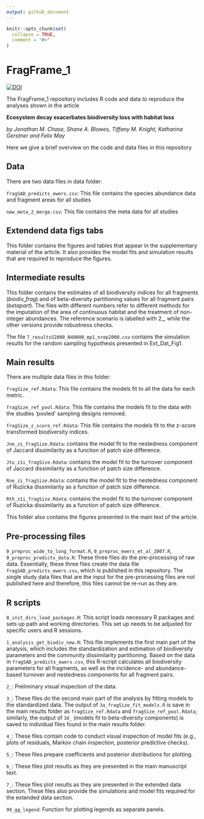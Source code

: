 ```yaml
---
output: github_document
---
```


<!-- README.md is generated from README.Rmd. Please edit that file -->

```r
knitr::opts_chunk$set(
  collapse = TRUE,
  comment = "#>"
)
```
# FragFrame_1

<!-- badges: start -->
[![DOI](https://zenodo.org/badge/73482248.svg)](https://zenodo.org/badge/latestdoi/73482248)
<!-- badges: end -->

The FragFrame_1 repository includes R code and data to reproduce the analyses shown in the article 

**Ecosystem decay exacerbates biodiversity loss with habitat loss** 

*by Jonathan M. Chase, Shane A. Blowes, Tiffany M. Knight, Katharina Gerstner and Felix May*

Here we give a brief overview on the code and data files in this repository

## Data

There are two data files in data folder:

`fragSAD_predicts_ewers.csv`: This file contains the species abundance data and fragment areas for all studies

`new_meta_2_merge.csv`: This file contains the meta data for all studies

## Extendend data figs tabs

This folder contains the figures and tables that appear in the supplementary material of the article.
It also provides the model fits and simulation results that are required to reproduce the figures.

## Intermediate results

This folder contains the estimates of all biodiversity indices for all fragments (_biodiv_frag_) and
of beta-diversity partitioning values for all fragment pairs (_betapart_). The files with different numbers
refer to different methods for the imputation of the area of continuous habitat and the treatment of non-integer abundances.
The reference scenario is labelled with 2_, while the other versions provide robustness checks.

The file `7_resultsS2000_N40000_mp1_nrep2000.csv` contains the simulation results for the random sampling hypothesis
presented in Ext_Dat_Fig1.

## Main results

There are multiple data files in this folder:

`fragSize_ref.Rdata`: This file contains the models fit to all the data for each metric.

`fragSize_ref_pool.Rdata`: This file contains the models fit to the data with the studies 'pooled' sampling designs removed.

`fragSize_z_score_ref.Rdata`: This file contains the models fit to the z-score transformed biodiversity indices.

`Jne_zi_fragSize.Rdata`: contains the model fit to the nestedness component of Jaccard dissimilarity as a function of patch size difference.

`Jtu_z1i_fragSize.Rdata`: contains the model fit to the turnover component of Jaccard dissimilarity as a function of patch size difference.

`Rne_zi_fragSize.Rdata`: contains the model fit to the nestedness component of Ruzicka dissimilarity as a function of patch size difference.

`Rth_z1i_fragSize.Rdata`: contains the model fit to the turnover component of Ruzicka dissimilarity as a function of patch size difference.

This folder also contains the figures presented in the main text of the article.

## Pre-processing files

`0_preproc_wide_to_long_format.R`, `0_preproc_ewers_et_al_2007.R`, `0_preproc_predicts_data.R`: These three files do the pre-processing
of raw data. Essentially, these three files create the data file `fragSAD_predicts_ewers.csv`, which is published in this repository.
The single study data files that are the input for the pre-processing files are not published here and therefore, this files cannot
be re-run as they are.

## R scripts

`0_init_dirs_load_packages.R`: This script loads necessary R packages and sets up path and working directories.
This set up needs to be adjusted for specific users and R sessions. 

`1_analysis_get_biodiv_new.R`: This file implements the first main part of the analysis, which includes the standardization and estimation of biodiversity parameters and the community dissimilarity partitioning. Based on the data in `fragSAD_predicts_ewers.csv`, this R-script calculates
all biodiversity parameters for all fragments, as well as the incidence- and abundance-based turnover and nestedness components for all fragment pairs.

`2_`: Preliminary visual inspection of the data. 

`3_`: These files do the second main part of the analysis by fitting models to the standardized data. The output of `3a_fragSize_fit_models.R` is save in the main results folder as `fragSize_ref.Rdata` and `fragSize_ref_pool.Rdata`; similarly, the output of `3d_` (models fit to beta-diversity components) is saved to individual files found in the main results folder.

`4_`: These files contain code to conduct visual inspection of model fits (e.g., plots of residuals, Markov chain inspection, posterior predictive checks).

`5_`: These files prepare coefficients and posterior distributions for plotting.

`6_`: These files plot results as they are presented in the main manuscript text.

`7_`: These files plot results as they are presented in the extended data section. These files also provide the simulations and model fits required for the extended data section.

`99_gg_legend`: Function for plotting legends as separate panels.